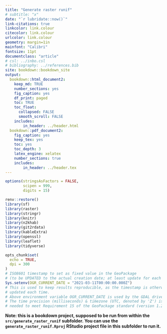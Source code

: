 ```yaml
---
title: "Generate raster runif"
# subtitle: "x"
date: "`r lubridate::now()`"
link-citations: true
linkcolor: link.colour
citecolor: link.colour
urlcolor: link.colour
geometry: margin=1in
mainfont: "Calibri"
fontsize: 11pt
documentclass: "article"
# csl: ../inbo.csl
# bibliography: ../references.bib
site: bookdown::bookdown_site
output:
  bookdown::html_document2:
    keep_md: TRUE
    number_sections: yes
    fig_caption: yes
    df_print: paged
    toc: TRUE
    toc_float:
      collapsed: FALSE
      smooth_scroll: FALSE
    includes:
        in_header: ../header.html
  bookdown::pdf_document2:
    fig_caption: yes
    keep_tex: yes
    toc: yes
    toc_depth: 3
    latex_engine: xelatex
    number_sections: true
    includes:
        in_header: ../header.tex
---
```


```r

options(stringsAsFactors = FALSE,
        scipen = 999, 
        digits = 15)

renv::restore()
library(sf)
library(raster)
library(stringr)
library(knitr)
library(n2khab)
library(git2rdata)
library(kableExtra)
library(openssl)
library(leaflet)
library(tidyverse)

opts_chunk$set(
  echo = TRUE,
  dpi = 300
)
# ISO8601 timestamp to set as fixed value in the GeoPackage 
# (to be UPDATED to the actual creation date; at least update for each version):
Sys.setenv(OGR_CURRENT_DATE = "2021-03-11T00:00:00.000Z")
# This is used to keep results reproducible, as the timestamp is otherwise
# updated each time.
# Above environment variable OGR_CURRENT_DATE is used by the GDAL driver.
# The time precision (milliseconds) & timezone (UTC, denoted by 'Z') is
# needed to meet Requirement 15 of the GeoPackage standard (version 1.2.1 & 1.3).
```

**Note: this is a bookdown project, supposed to be run from within the `src/generate_raster_runif` subfolder. You can use the `generate_raster_runif.Rproj` RStudio project file in this subfolder to run it.**





